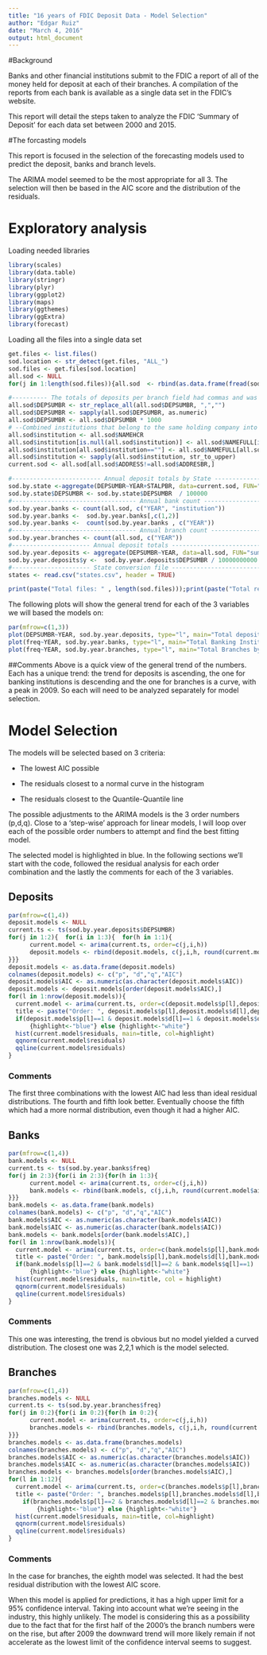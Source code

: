 ```yaml
---
title: "16 years of FDIC Deposit Data - Model Selection"
author: "Edgar Ruiz"
date: "March 4, 2016"
output: html_document
---
```


#Background

Banks and other financial institutions submit to the FDIC a report of all of the money held for deposit at each of their branches.  A compilation of the reports from each bank is available as a single data set in the FDIC's website.

This report will detail the steps taken to analyze the FDIC 'Summary of Deposit' for each data set between 2000 and 2015.

#The forcasting models

This report is focused in the selection of the forecasting models used to predict the deposit, banks and branch levels.  

The ARIMA model seemed to be the most appropriate for all 3.  The selection will then be based in the AIC score and the distribution of the residuals.

# Exploratory analysis

Loading needed libraries
```r
library(scales)
library(data.table)
library(stringr)
library(plyr)
library(ggplot2)
library(maps)
library(ggthemes)
library(ggExtra)
library(forecast)
```

Loading all the files into a single data set

```r
get.files <- list.files()
sod.location <- str_detect(get.files, "ALL_")
sod.files <- get.files[sod.location]
all.sod <- NULL
for(j in 1:length(sod.files)){all.sod  <- rbind(as.data.frame(fread(sod.files[j])),all.sod)}

#---------- The totals of deposits per branch field had commas and was in Thousands----------------
all.sod$DEPSUMBR <- str_replace_all(all.sod$DEPSUMBR, ",","")
all.sod$DEPSUMBR <- sapply(all.sod$DEPSUMBR, as.numeric)
all.sod$DEPSUMBR <- all.sod$DEPSUMBR * 1000 
# --Combined institutions that belong to the same holding company into the 'institution' field-----
all.sod$institution <- all.sod$NAMEHCR
all.sod$institution[is.null(all.sod$institution)] <- all.sod$NAMEFULL[is.null(all.sod$institution)]
all.sod$institution[all.sod$institution==""] <- all.sod$NAMEFULL[all.sod$institution==""]
all.sod$institution <- sapply(all.sod$institution, str_to_upper)
current.sod <- all.sod[all.sod$ADDRESS!=all.sod$ADDRESBR,]

#------------------------- Annual deposit totals by State -----------------------------------------
sod.by.state <-aggregate(DEPSUMBR~YEAR+STALPBR, data=current.sod, FUN="sum")
sod.by.state$DEPSUMBR <- sod.by.state$DEPSUMBR  / 100000
#----------------------------------- Annual bank count --------------------------------------------
sod.by.year.banks <- count(all.sod, c("YEAR", "institution"))
sod.by.year.banks <-  sod.by.year.banks[,c(1,2)]
sod.by.year.banks <-  count(sod.by.year.banks , c("YEAR"))
#----------------------------------- Annual branch count -----------------------------------------
sod.by.year.branches <- count(all.sod, c("YEAR"))
#---------------------- Annual deposit totals -----------------------------------------------------
sod.by.year.deposits <- aggregate(DEPSUMBR~YEAR, data=all.sod, FUN="sum")
sod.by.year.deposits$y <-  sod.by.year.deposits$DEPSUMBR / 10000000000
#---------------------- State conversion file -----------------------------------------------------
states <- read.csv("states.csv", header = TRUE)

print(paste("Total files: " , length(sod.files)));print(paste("Total records read:", format( nrow(all.sod),big.mark=",",scientific=FALSE))); print(paste("Total unique banks", format(length(unique(all.sod$NAMEFULL)),big.mark=",",scientific=FALSE)))
```


The following plots will show the general trend for each of the 3 variables we will based the models on:  

```r
par(mfrow=c(1,3))
plot(DEPSUMBR~YEAR, sod.by.year.deposits, type="l", main="Total deposits by year", ylab="Total deposits at branch", xlab="Year")
plot(freq~YEAR, sod.by.year.banks, type="l", main="Total Banking Institutions by year", ylab="Count", xlab="Year")
plot(freq~YEAR, sod.by.year.branches, type="l", main="Total Branches by year", ylab="Count", xlab="Year")
```

##Comments
Above is a quick view of the general trend of the numbers. Each has a unique trend: the trend for deposits is ascending, the one for banking institutions is descending and the one for branches is a curve, with a peak in 2009.  So each will need to be analyzed separately for model selection.

# Model Selection

The models will be selected based on 3 criteria:

- The lowest AIC possible

- The residuals closest to a normal curve in the histogram

- The residuals closest to the Quantile-Quantile line

The possible adjustments to the ARIMA models is the 3 order numbers (p,d,q).  Close to a 'step-wise' approach for linear models, I will loop over each of the possible order numbers to attempt and find the best fitting model.

The selected model is highlighted in blue.  In the following sections we'll start with the code, followed the residual analysis for each order combination and the lastly the comments for each of the 3 variables.

## Deposits

```r
par(mfrow=c(1,4))
deposit.models <- NULL
current.ts <- ts(sod.by.year.deposits$DEPSUMBR)
for(j in 1:2){  for(i in 1:3){  for(h in 1:1){
      current.model <- arima(current.ts, order=c(j,i,h))
      deposit.models <- rbind(deposit.models, c(j,i,h, round(current.model$aic,digits = 2)))
}}}
deposit.models <- as.data.frame(deposit.models)
colnames(deposit.models) <- c("p", "d","q","AIC")
deposit.models$AIC <- as.numeric(as.character(deposit.models$AIC))
deposit.models <- deposit.models[order(deposit.models$AIC),]
for(l in 1:nrow(deposit.models)){
  current.model <- arima(current.ts, order=c(deposit.models$p[l],deposit.models$d[l],deposit.models$q[l]))
  title <- paste("Order: ", deposit.models$p[l],deposit.models$d[l],deposit.models$q[l],"AIC:",deposit.models$AIC[l] )
  if(deposit.models$p[l]==1 & deposit.models$d[l]==1 & deposit.models$q[l]==1)
      {highlight<-"blue"} else {highlight<-"white"}
  hist(current.model$residuals, main=title, col=highlight)
  qqnorm(current.model$residuals)
  qqline(current.model$residuals)
}
```

### Comments

The first three combinations with the lowest AIC had less than ideal residual distributions.  The fourth and fifth look better.  Eventually choose the fifth which had a more normal distribution, even though it had a higher AIC.  


## Banks

```r
par(mfrow=c(1,4))
bank.models <- NULL
current.ts <- ts(sod.by.year.banks$freq)
for(j in 2:3){for(i in 2:3){for(h in 1:3){
      current.model <- arima(current.ts, order=c(j,i,h))
      bank.models <- rbind(bank.models, c(j,i,h, round(current.model$aic,digits = 2)))
}}}
bank.models <- as.data.frame(bank.models)
colnames(bank.models) <- c("p", "d","q","AIC")
bank.models$AIC <- as.numeric(as.character(bank.models$AIC))
bank.models$AIC <- as.numeric(as.character(bank.models$AIC))
bank.models <- bank.models[order(bank.models$AIC),]
for(l in 1:nrow(bank.models)){
  current.model <- arima(current.ts, order=c(bank.models$p[l],bank.models$d[l],bank.models$q[l]))
  title <- paste("Order: ", bank.models$p[l],bank.models$d[l],bank.models$q[l],"AIC:",bank.models$AIC[l] )
  if(bank.models$p[l]==2 & bank.models$d[l]==2 & bank.models$q[l]==1)
      {highlight<-"blue"} else {highlight<-"white"}
  hist(current.model$residuals, main=title, col = highlight)
  qqnorm(current.model$residuals)
  qqline(current.model$residuals)
}
```

### Comments

This one was interesting, the trend is obvious but no model yielded a curved distribution.  The closest one was 2,2,1 which is the model selected.

## Branches

```r
par(mfrow=c(1,4))
branches.models <- NULL
current.ts <- ts(sod.by.year.branches$freq)
for(j in 0:2){for(i in 0:2){for(h in 0:2){
      current.model <- arima(current.ts, order=c(j,i,h))
      branches.models <- rbind(branches.models, c(j,i,h, round(current.model$aic,digits = 2)))
}}}
branches.models <- as.data.frame(branches.models)
colnames(branches.models) <- c("p", "d","q","AIC")
branches.models$AIC <- as.numeric(as.character(branches.models$AIC))
branches.models$AIC <- as.numeric(as.character(branches.models$AIC))
branches.models <- branches.models[order(branches.models$AIC),]
for(l in 1:12){
  current.model <- arima(current.ts, order=c(branches.models$p[l],branches.models$d[l],branches.models$q[l]))
  title <- paste("Order: ", branches.models$p[l],branches.models$d[l],branches.models$q[l],"AIC:",branches.models$AIC[l] )
    if(branches.models$p[l]==2 & branches.models$d[l]==2 & branches.models$q[l]==1)
        {highlight<-"blue"} else {highlight<-"white"}
  hist(current.model$residuals, main=title, col=highlight)
  qqnorm(current.model$residuals)
  qqline(current.model$residuals)
}
```


### Comments

In the case for branches, the eighth model was selected.  It had the best residual distribution with the lowest AIC score. 

When this model is applied for predictions, it has a high upper limit for a 95% confidence interval.  Taking into account what we're seeing in the industry, this highly unlikely.  The model is considering this as a possibility due to the fact that for the first half of the 2000's the branch numbers were on the rise, but after 2009 the downward trend will more likely remain if not accelerate as the lowest limit of the confidence interval seems to suggest.


